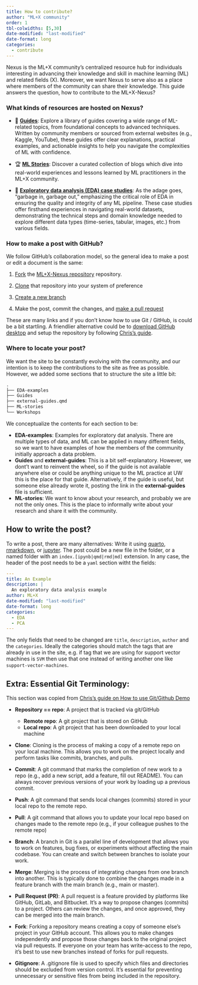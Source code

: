 ```yaml
---
title: How to contribute?
author: "ML+X community"
order: 1
tbl-colwidths: [5,30]
date-modified: "last-modified"
date-format: long
categories:
  - contribute
---
```


Nexus is the ML+X community's centralized resource hub for individuals interesting in advancing their knowledge and skill in machine learning (ML) and related fields (X).  Moreover, we want Nexus to serve also as a place where members of the community can share their knowledge. This guide answers the question, how to contribute to the ML+X-Nexus?

### What kinds of resources are hosted on Nexus?

* 📜 [**Guides**](https://uw-madison-datascience.github.io/ML-X-Nexus/Guides/): Explore a library of guides covering a wide range of ML-related topics, from foundational concepts to advanced techniques. Written by community members or sourced from external websites (e.g., Kaggle, YouTube), these guides offer clear explanations, practical examples, and actionable insights to help you navigate the complexities of ML with confidence.

* 🏆 [**ML Stories**](https://uw-madison-datascience.github.io/ML-X-Nexus/ML-stories/): Discover a curated collection of blogs which dive into real-world experiences and lessons learned by ML practitioners in the ML+X community.

* 🚀 [**Exploratory data analysis (EDA) case studies**](https://uw-madison-datascience.github.io/ML-X-Nexus/ML-stories/): As the adage goes, "garbage in, garbage out," emphasizing the critical role of EDA in ensuring the quality and integrity of any ML pipeline. These case studies offer firsthand experiences in navigating real-world datasets, demonstrating the technical steps and domain knowledge needed to explore different data types (time-series, tabular, images, etc.) from various fields.


### How to make a post with GitHub?

We follow GitHub's collaboration model, so the general idea to make a post or edit a document is the same:

1. [Fork](https://docs.github.com/en/pull-requests/collaborating-with-pull-requests/working-with-forks/fork-a-repo) the [ML+X-Nexus repository](https://github.com/UW-Madison-DataScience/ML-X-Nexus) repository.

2. [Clone](https://docs.github.com/en/repositories/creating-and-managing-repositories/cloning-a-repository) that repository into your system of preference

3. [Create a new branch](https://docs.github.com/en/pull-requests/collaborating-with-pull-requests/proposing-changes-to-your-work-with-pull-requests/creating-and-deleting-branches-within-your-repository)

4. Make the post, commit the changes, and [make a pull request](https://docs.github.com/en/pull-requests/collaborating-with-pull-requests/proposing-changes-to-your-work-with-pull-requests/creating-a-pull-request)

These are many links and if you don't know how to use Git / GitHub, is could be a bit startling. A friendlier alternative could be to [download GitHub desktop](https://desktop.github.com/) and setup the repository by following [Chris's guide](https://docs.google.com/document/d/1Qk5qMwDHWPLvJPbyq5dpEFXwTt2LkV0NBxOgujTD_LY/edit#heading=h.bjbbmik9gkc7).

### Where to locate your post?

We want the site to be constantly evolving with the community, and our intention is to keep the contributions to the site as free as possible. However, we added some sections that to structure the site a little bit:

```txt
.
├── EDA-examples
├── Guides
├── external-guides.qmd
├── ML-stories
└── Workshops
```

We conceptualize the contents for each section to be:

- **EDA-examples**: Examples for exploratory dat analysis. There are multiple types of data, and ML can be applied in many different fields, so we want to have examples of how the members of the community initially approach a data problem.
- **Guides** and **external-guides**: This is a bit self-explanatory. However, we dont't want to reinvent the wheel, so if the guide is not available anywhere else or could be anything unique to the ML practice at UW this is the place for that guide. Alternatively, if the guide is useful, but someone else already wrote it, posting the link in the **external-guides** file is sufficient.
- **ML-stories**: We want to know about your research, and probably we are not the only ones. This is the place to informally write about your research and share it with the community.

## How to write the post?

To write a post, there are many alternatives: Write it using [quarto](www.quarto.org), [rmarkdown](https://rmarkdown.rstudio.com/), or [jupyter](https://jupyter.org/). The post could be a new file in the folder, or a named folder with an `index.[ipynb|qmd|rmd|md]` extension. In any case, the header of the post needs to be a `yaml` section witht the fields: 

```yaml
---
title: An Example
description: |
  An exploratory data analysis example
author: ML+X
date-modified: "last-modified"
date-format: long
categories:
  - EDA
  - PCA
---
```

The only fields that need to be changed are `title`, `description`, `author` and the `categories`. Ideally the categories should match the tags that are already in use in the site, e.g. if tag that we are using for support vector machines is `SVM` then use that one instead of writing another one like `support-vector-machines`.

## Extra: Essential Git Terminology: {#sec-terminology}

This section was copied from [Chris's guide on How to use Git/Github Demo](https://uw-madison-datascience.github.io/ML-X-Nexus/Guides/github-desktop/)

- **Repository == repo**: A project that is tracked via git/GitHub
  
    - **Remote repo**: A git project that is stored on GitHub
    - **Local repo**: A git project that has been downloaded to your local machine
    
- **Clone**: Cloning is the process of making a copy of a remote repo on your local machine. This allows you to work on the project locally and perform tasks like commits, branches, and pulls.
- **Commit**: A git command that marks the completion of new work to a repo (e.g., add a new script, add a feature, fill out README). You can always recover previous versions of your work by loading up a previous commit.
- **Push**: A git command that sends local changes (commits) stored in your local repo to the remote repo.
- **Pull**: A git command that allows you to update your local repo based on changes made to the remote repo (e.g., if your colleague pushes to the remote repo)
- **Branch**: A branch in Git is a parallel line of development that allows you to work on features, bug fixes, or experiments without affecting the main codebase. You can create and switch between branches to isolate your work.
- **Merge**: Merging is the process of integrating changes from one branch into another. This is typically done to combine the changes made in a feature branch with the main branch (e.g., main or master).
- **Pull Request (PR)**: A pull request is a feature provided by platforms like GitHub, GitLab, and Bitbucket. It's a way to propose changes (commits) to a project. Others can review the changes, and once approved, they can be merged into the main branch.
- **Fork**: Forking a repository means creating a copy of someone else's project in your GitHub account. This allows you to make changes independently and propose those changes back to the original project via pull requests. If everyone on your team has write-access to the repo, it’s best to use new branches instead of forks for pull requests. 
- **Gitignore**: A .gitignore file is used to specify which files and directories should be excluded from version control. It's essential for preventing unnecessary or sensitive files from being included in the repository.
